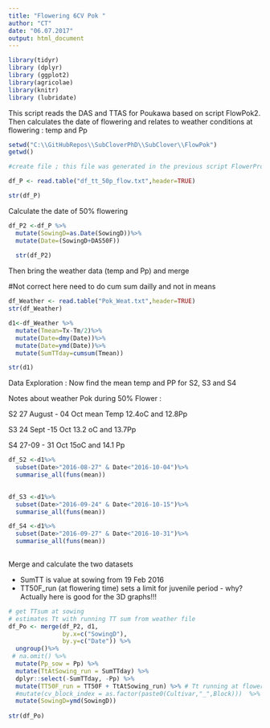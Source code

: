 ```yaml
---
title: "Flowering 6CV Pok "
author: "CT"
date: "06.07.2017"
output: html_document
---
```


```r
library(tidyr)
library (dplyr)
library (ggplot2)
library(agricolae)
library(knitr)
library (lubridate)
```
This script reads the DAS and TTAS for Poukawa based on script FlowPok2. Then calculates the date of flowering and relates to weather conditions at flowering : temp and Pp 


```r
setwd("C:\\GitHubRepos\\SubCloverPhD\\SubClover\\FlowPok")
getwd()

#create file ; this file was generated in the previous script FlowerProject2

df_P <- read.table("df_tt_50p_flow.txt",header=TRUE)

str(df_P)


```
Calculate the date of 50% flowering 

```r
df_P2 <-df_P %>%
  mutate(SowingD=as.Date(SowingD))%>%
  mutate(Date=(SowingD+DAS50F))
  
  str(df_P2)
```

Then bring the weather data (temp and Pp) and merge 

#Not correct here need to do cum sum dailly and not in means 

```r
df_Weather <- read.table("Pok_Weat.txt",header=TRUE)
str(df_Weather)

d1<-df_Weather %>%
  mutate(Tmean=Tx-Tm/2)%>%
  mutate(Date=dmy(Date))%>%
  mutate(Date=ymd(Date))%>%
  mutate(SumTTday=cumsum(Tmean))

str(d1)

```

Data Exploration : Now find the mean temp and PP for S2, S3 and S4


Notes about weather Pok during 50% Flower :

S2 27 August - 04 Oct mean Temp 12.4oC and 12.8Pp 

S3 24 Sept -15 Oct 13.2 oC and 13.7Pp

S4 27-09 - 31 Oct 15oC and 14.1 Pp

```r

df_S2 <-d1%>%
  subset(Date>"2016-08-27" & Date<"2016-10-04")%>%
  summarise_all(funs(mean))
  

df_S3 <-d1%>%
  subset(Date>"2016-09-24" & Date<"2016-10-15")%>%
  summarise_all(funs(mean))

df_S4 <-d1%>%
  subset(Date>"2016-09-27" & Date<"2016-10-31")%>%
  summarise_all(funs(mean))
  
```

Merge and calculate the two datasets 

- SumTT is value at sowing from 19 Feb 2016 
- TT50F_run (at flowering time) sets a limit for juvenile period - why? 
Actually here is good for the 3D graphs!!! 

```r
# get TTsum at sowing
# estimates Tt with running TT sum from weather file
df_Po <- merge(df_P2, d1,
               by.x=c("SowingD"), 
               by.y=c("Date")) %>%
  ungroup()%>%
 # na.omit() %>%
  mutate(Pp_sow = Pp) %>%
  mutate(TtAtSowing_run = SumTTday) %>%
  dplyr::select(-SumTTday, -Pp) %>%
  mutate(TT50F_run = TT50F + TtAtSowing_run) %>% # Tt running at flowering
  #mutate(cv_block_index = as.factor(paste0(Cultivar,"_",Block)))  %>%
  mutate(SowingD=ymd(SowingD))
 
str(df_Po)

```


